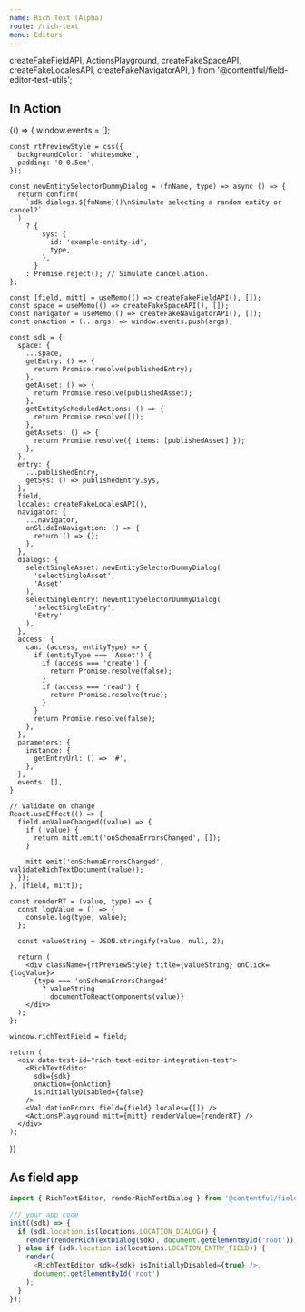 ```yaml
---
name: Rich Text (Alpha)
route: /rich-text
menu: Editors
---
```



<Readme />

  createFakeFieldAPI,
  ActionsPlayground,
  createFakeSpaceAPI,
  createFakeLocalesAPI,
  createFakeNavigatorAPI,
} from '@contentful/field-editor-test-utils';

## In Action

<Playground>
  {() => {
    window.events = [];

    const rtPreviewStyle = css({
      backgroundColor: 'whitesmoke',
      padding: '0 0.5em',
    });

    const newEntitySelectorDummyDialog = (fnName, type) => async () => {
      return confirm(
        `sdk.dialogs.${fnName}()\nSimulate selecting a random entity or cancel?`
      )
        ? {
            sys: {
              id: 'example-entity-id',
              type,
            },
          }
        : Promise.reject(); // Simulate cancellation.
    };

    const [field, mitt] = useMemo(() => createFakeFieldAPI(), []);
    const space = useMemo(() => createFakeSpaceAPI(), []);
    const navigator = useMemo(() => createFakeNavigatorAPI(), []);
    const onAction = (...args) => window.events.push(args);

    const sdk = {
      space: {
        ...space,
        getEntry: () => {
          return Promise.resolve(publishedEntry);
        },
        getAsset: () => {
          return Promise.resolve(publishedAsset);
        },
        getEntityScheduledActions: () => {
          return Promise.resolve([]);
        },
        getAssets: () => {
          return Promise.resolve({ items: [publishedAsset] });
        },
      },
      entry: {
        ...publishedEntry,
        getSys: () => publishedEntry.sys,
      },
      field,
      locales: createFakeLocalesAPI(),
      navigator: {
        ...navigator,
        onSlideInNavigation: () => {
          return () => {};
        },
      },
      dialogs: {
        selectSingleAsset: newEntitySelectorDummyDialog(
          'selectSingleAsset',
          'Asset'
        ),
        selectSingleEntry: newEntitySelectorDummyDialog(
          'selectSingleEntry',
          'Entry'
        ),
      },
      access: {
        can: (access, entityType) => {
          if (entityType === 'Asset') {
            if (access === 'create') {
              return Promise.resolve(false);
            }
            if (access === 'read') {
              return Promise.resolve(true);
            }
          }
          return Promise.resolve(false);
        },
      },
      parameters: {
        instance: {
          getEntryUrl: () => '#',
        },
      },
      events: [],
    }

    // Validate on change
    React.useEffect(() => {
      field.onValueChanged((value) => {
        if (!value) {
          return mitt.emit('onSchemaErrorsChanged', []);
        }

        mitt.emit('onSchemaErrorsChanged', validateRichTextDocument(value));
      });
    }, [field, mitt]);

    const renderRT = (value, type) => {
      const logValue = () => {
        console.log(type, value);
      };

      const valueString = JSON.stringify(value, null, 2);

      return (
        <div className={rtPreviewStyle} title={valueString} onClick={logValue}>
          {type === 'onSchemaErrorsChanged'
            ? valueString
            : documentToReactComponents(value)}
        </div>
      );
    };

    window.richTextField = field;

    return (
      <div data-test-id="rich-text-editor-integration-test">
        <RichTextEditor
          sdk={sdk}
          onAction={onAction}
          isInitiallyDisabled={false}
        />
        <ValidationErrors field={field} locales={[]} />
        <ActionsPlayground mitt={mitt} renderValue={renderRT} />
      </div>
    );

}}

</Playground>

## As field app

```js
import { RichTextEditor, renderRichTextDialog } from '@contentful/field-editor-rich-text';

/// your app code
init((sdk) => {
  if (sdk.location.is(locations.LOCATION_DIALOG)) {
    render(renderRichTextDialog(sdk), document.getElementById('root'));
  } else if (sdk.location.is(locations.LOCATION_ENTRY_FIELD)) {
    render(
      <RichTextEditor sdk={sdk} isInitiallyDisabled={true} />,
      document.getElementById('root')
    );
  }
});
```
